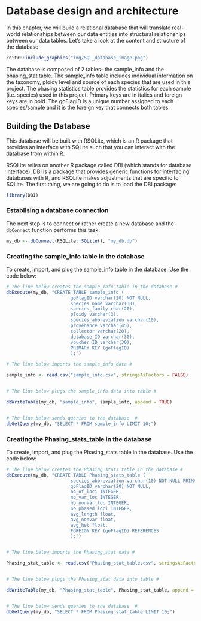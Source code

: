 # Database design and architecture {#database-design}

In this chapter, we will build a relational database that will translate real-world relationships between our data entities into structural relationships between our data tables. Let’s take a look at the content and structure of the database:


```r

knitr::include_graphics("img/SQL_database_image.png")

```

The database is composed of 2 tables- the sample_Info and the phasing_stat table. The sample_info table includes individual information on the taxonomy, ploidy level and source of each species that are used in this project. The phasing statistics table provides the statistics for each sample (i.e. species) used in this project. Primary keys are in italics and foreign keys are in bold. The goFlagID is a unique number assigned to each species/sample and it is the foreign key that connects both tables

## Building the Database

This database will be built with RSQLite, which is an R package that provides an interface with SQLite such that you can interact with the database from within R.

RSQLite relies on another R package called DBI (which stands for database interface). DBI is a package that provides generic functions for interfacing databases with R, and RSQLite makes adjustments that are specific to SQLite.
The first thing, we are going to do is to load the DBI package:

```r

library(DBI)
```


### Establising a database connection

The next step is to connect or rather create a new database and the `dbConnect` function performs this task. 

```r

my_db <- dbConnect(RSQLite::SQLite(), "my_db.db")

```

### Creating the sample_info table in the database 

To create, import, and plug the sample_info table in the database. Use the code below:

```r

# The line below creates the sample_info table in the database #
dbExecute(my_db, "CREATE TABLE sample_info (
                        goFlagID varchar(20) NOT NULL,
                        species_name varchar(30),
                        species_family char(20),
                        ploidy varchar(3),
                        species_abbreviation varchar(10),
                        provenance varchar(45),
                        collector varchar(20),
                        database_ID varchar(30),
                        voucher_ID varchar(30),
                        PRIMARY KEY (goFlagID)
                        );")

# The line below imports the sample_info data #

sample_info <- read.csv("sample_info.csv", stringsAsFactors = FALSE)


# The line below plugs the sample_info data into table #

dbWriteTable(my_db, "sample_info", sample_info, append = TRUE)


# The line below sends queries to the database  #
dbGetQuery(my_db, "SELECT * FROM sample_info LIMIT 10;")

```


### Creating the Phasing_stats_table in the database

To create, import, and plug the Phasing_stats table in the database. Use the code below:

```r

# The line below creates the Phasing_stats table in the database #
dbExecute(my_db, "CREATE TABLE Phasing_stats_table (
                        species_abbreviation varchar(10) NOT NULL PRIMARY                         KEY,
                        goFlagID varchar(20) NOT NULL,
                        no_of_loci INTEGER,
                        no_var_loc INTEGER,
                        no_nonvar_loc INTEGER,
                        no_phased_loci INTEGER,
                        avg_length float,
                        avg_nonvar float,
                        avg_het float,
                        FOREIGN KEY (goFlagID) REFERENCES                                        sample_info(goFlagID)
                        );")


# The line below imports the Phasing_stat data #

Phasing_stat_table <- read.csv("Phasing_stat_table.csv", stringsAsFactors = FALSE)


# The line below plugs the Phasing_stat data into table #

dbWriteTable(my_db, "Phasing_stat_table", Phasing_stat_table, append = TRUE)


# The line below sends queries to the database  #
dbGetQuery(my_db, "SELECT * FROM Phasing_stat_table LIMIT 10;")

```

